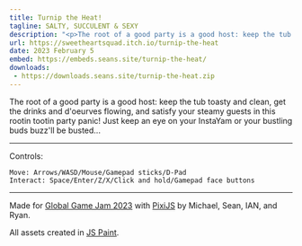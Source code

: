 ```yaml
---
title: Turnip the Heat!
tagline: SALTY, SUCCULENT & SEXY
description: "<p>The root of a good party is a good host: keep the tub toasty and clean, get the drinks and d'ourves flowing, and satisfy your steamy guests in this rootin tootin party panic! Just keep an eye on your InstaYam or your bustling buds buzz'll be busted...</p><p>Made for Global Game Jam 2023 with PixiJS. All assets created in JS Paint.</p>"
url: https://sweetheartsquad.itch.io/turnip-the-heat
date: 2023 February 5
embed: https://embeds.seans.site/turnip-the-heat/
downloads:
 - https://downloads.seans.site/turnip-the-heat.zip
---
```


The root of a good party is a good host: keep the tub toasty and clean, get the drinks and d'oeurves flowing, and satisfy your steamy guests in this rootin tootin party panic! Just keep an eye on your InstaYam or your bustling buds buzz'll be busted...

---

Controls:

    Move: Arrows/WASD/Mouse/Gamepad sticks/D-Pad
    Interact: Space/Enter/Z/X/Click and hold/Gamepad face buttons

---

Made for [Global Game Jam 2023](https://globalgamejam.org/2023/games) with [PixiJS](http://www.pixijs.com/) by Michael, Sean, IAN, and Ryan.

All assets created in [JS Paint](https://jspaint.app/).
